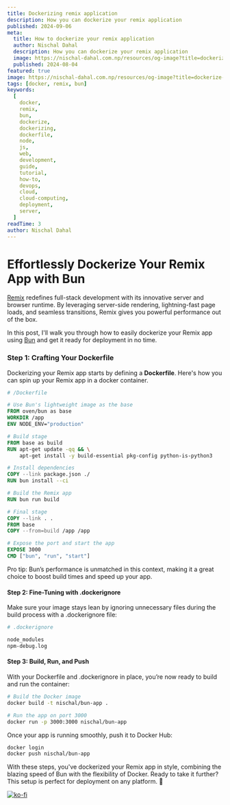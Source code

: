 ```yaml
---
title: Dockerizing remix application
description: How you can dockerize your remix application
published: 2024-09-06
meta:
  title: How to dockerize your remix application
  author: Nischal Dahal
  description: How you can dockerize your remix application
  image: https://nischal-dahal.com.np/resources/og-image?title=dockerize-remix-app&description=docker-remix
  published: 2024-08-04
featured: true
image: https://nischal-dahal.com.np/resources/og-image?title=dockerize-remix-app&description=docker-remix
tags: [docker, remix, bun]
keywords:
  [
    docker,
    remix,
    bun,
    dockerize,
    dockerizing,
    dockerfile,
    node,
    js,
    web,
    development,
    guide,
    tutorial,
    how-to,
    devops,
    cloud,
    cloud-computing,
    deployment,
    server,
  ]
readTime: 3
author: Nischal Dahal
---
```


# Effortlessly Dockerize Your Remix App with Bun

[Remix](https://remix.run) redefines full-stack development with its innovative
server and browser runtime. By leveraging server-side rendering, lightning-fast
page loads, and seamless transitions, Remix gives you powerful performance out
of the box.

In this post, I'll walk you through how to easily dockerize your Remix app using
[Bun](https://bun.sh) and get it ready for deployment in no time.

### Step 1: Crafting Your Dockerfile

Dockerizing your Remix app starts by defining a **Dockerfile**. Here's how you
can spin up your Remix app in a docker container.

```dockerfile
# /Dockerfile

# Use Bun's lightweight image as the base
FROM oven/bun as base
WORKDIR /app
ENV NODE_ENV="production"

# Build stage
FROM base as build
RUN apt-get update -qq && \
    apt-get install -y build-essential pkg-config python-is-python3

# Install dependencies
COPY --link package.json ./
RUN bun install --ci

# Build the Remix app
RUN bun run build

# Final stage
COPY --link . .
FROM base
COPY --from=build /app /app

# Expose the port and start the app
EXPOSE 3000
CMD ["bun", "run", "start"]
```

Pro tip: Bun’s performance is unmatched in this context, making it a great
choice to boost build times and speed up your app.

#### Step 2: Fine-Tuning with .dockerignore

Make sure your image stays lean by ignoring unnecessary files during the build
process with a .dockerignore file:

```sh
# .dockerignore

node_modules
npm-debug.log
```

#### Step 3: Build, Run, and Push

With your Dockerfile and .dockerignore in place, you’re now ready to build and
run the container:

```sh
# Build the Docker image
docker build -t nischal/bun-app .

# Run the app on port 3000
docker run -p 3000:3000 nischal/bun-app

```

Once your app is running smoothly, push it to Docker Hub:

```sh
docker login
docker push nischal/bun-app
```

With these steps, you've dockerized your Remix app in style, combining the
blazing speed of Bun with the flexibility of Docker. Ready to take it further?
This setup is perfect for deployment on any platform. 🚀

[![ko-fi](https://ko-fi.com/img/githubbutton_sm.svg)](https://ko-fi.com/Z8Z712ZDYP)
